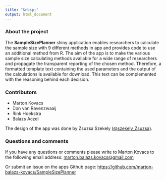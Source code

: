```yaml
---
title: "&nbsp;"
output: html_document
---
```


### About the project

The **SampleSizePlanner** shiny application enables researchers to calculate the sample size with 9 different methods in app and provides code to use an additional method from R. The aim of the app is to make the various sample size calculating methods available for a wide range of researchers and propagate the transparent reporting of the chosen method. Therefore, a formatted template text containing the used parameters and the output of the calculations is available for download. This text can be complemented with the reasoning behind each decision.

### Contributors

-   Marton Kovacs
-   Don van Ravenzwaaij
-   Rink Hoekstra
-   Balazs Aczel

The design of the app was done by Zsuzsa Szekely [(@szekely_Zsuzsa)](<https://twitter.com/szekely_zsuzsa>).

### Questions and comments

If you have any questions or comments please write to Marton Kovacs to the following email address: [marton.balazs.kovacs@gmail.com](mailto:marton.balazs.kovacs@gmail.com)

Or submit an issue on the apps Github page: <https://github.com/marton-balazs-kovacs/SampleSizePlanner>
